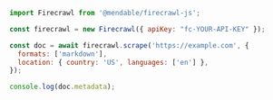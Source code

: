 ```js Node
import Firecrawl from '@mendable/firecrawl-js';

const firecrawl = new Firecrawl({ apiKey: "fc-YOUR-API-KEY" });

const doc = await firecrawl.scrape('https://example.com', {
  formats: ['markdown'],
  location: { country: 'US', languages: ['en'] },
});

console.log(doc.metadata);
```
